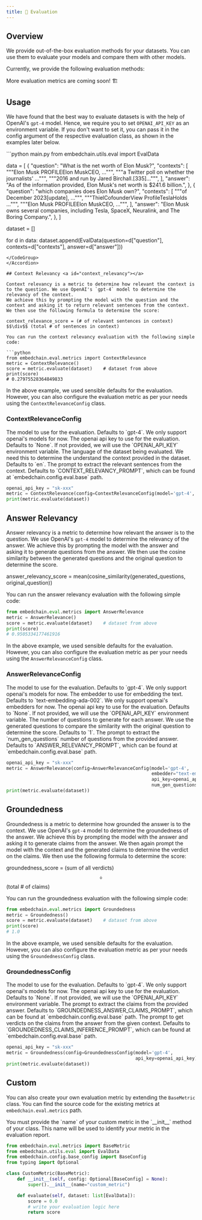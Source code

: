 ```yaml
---
title: 🔬 Evaluation
---
```


## Overview

We provide out-of-the-box evaluation methods for your datasets. You can use them to evaluate your models and compare them with other models.

Currently, we provide the following evaluation methods:

<CardGroup cols={3}>
    <Card title="Context Relevancy" href="#context_relevancy"></Card>
    <Card title="Answer Relevancy" href="#answer_relevancy"></Card>
    <Card title="Groundedness" href="#groundedness"></Card>
    <Card title="Custom" href="#custom"></Card>
</CardGroup>

More evaluation metrics are coming soon! 🏗️

## Usage

We have found that the best way to evaluate datasets is with the help of OpenAI's `gpt-4` model. Hence, we require you to set `OPENAI_API_KEY` as an environment variable. If you don't want to set it, you can pass it in the config argument of the respective evaluation class, as shown in the examples later below.

<Accordion title="We will assume the following dataset for the examples below">
<CodeGroup>
```python main.py
from embedchain.utils.eval import EvalData

data = [
    {
        "question": "What is the net worth of Elon Musk?",
        "contexts": [
            """Elon Musk PROFILEElon MuskCEO, ...""",
            """a Twitter poll on whether the journalists' ...""",
            """2016 and run by Jared Birchall.[335]...""",
        ],
        "answer": "As of the information provided, Elon Musk's net worth is $241.6 billion.",
    },
    {
        "question": "which companies does Elon Musk own?",
        "contexts": [
            """of December 2023[update], ...""",
            """ThielCofounderView ProfileTeslaHolds ...""",
            """Elon Musk PROFILEElon MuskCEO, ...""",
        ],
        "answer": "Elon Musk owns several companies, including Tesla, SpaceX, Neuralink, and The Boring Company.",
    },
]

dataset = []

for d in data:
    dataset.append(EvalData(question=d["question"], contexts=d["contexts"], answer=d["answer"]))
```
</CodeGroup>
</Accordion>

## Context Relevancy <a id="context_relevancy"></a>

Context relevancy is a metric to determine how relevant the context is to the question. We use OpenAI's `gpt-4` model to determine the relevancy of the context.
We achieve this by prompting the model with the question and the context and asking it to return relevant sentences from the context. We then use the following formula to determine the score:

context_relevance_score = (# of relevant sentences in context) $$\div$$ (total # of sentences in context)

You can run the context relevancy evaluation with the following simple code:

```python
from embedchain.eval.metrics import ContextRelevance
metric = ContextRelevance()
score = metric.evaluate(dataset)    # dataset from above
print(score)
# 0.27975528364849833
```

In the above example, we used sensible defaults for the evaluation. However, you can also configure the evaluation metric as per your needs using the `ContextRelevanceConfig` class. 

### ContextRelevanceConfig

<ParamField path="model" type="str" optional>
    The model to use for the evaluation. Defaults to `gpt-4`. We only support openai's models for now.
</ParamField>
<ParamField path="api_key" type="str" optional>
    The openai api key to use for the evaluation. Defaults to `None`. If not provided, we will use the `OPENAI_API_KEY` environment variable.
</ParamField>
<ParamField path="language" type="str" optional>
    The language of the dataset being evaluated. We need this to determine the understand the context provided in the dataset. Defaults to `en`.
</ParamField>
<ParamField path="prompt" type="str" optional>
    The prompt to extract the relevant sentences from the context. Defaults to `CONTEXT_RELEVANCY_PROMPT`, which can be found at `embedchain.config.eval.base` path.
</ParamField>

```python
openai_api_key = "sk-xxx"
metric = ContextRelevance(config=ContextRelevanceConfig(model='gpt-4', api_key=openai_api_key, language="en"))
print(metric.evaluate(dataset))
```


## Answer Relevancy <a id="answer_relevancy"></a>

Answer relevancy is a metric to determine how relevant the answer is to the question. We use OpenAI's `gpt-4` model to determine the relevancy of the answer.
We achieve this by prompting the model with the answer and asking it to generate questions from the answer. We then use the cosine similarity between the generated questions and the original question to determine the score.

answer_relevancy_score = mean(cosine_similarity(generated_questions, original_question))

You can run the answer relevancy evaluation with the following simple code:

```python
from embedchain.eval.metrics import AnswerRelevance
metric = AnswerRelevance()
score = metric.evaluate(dataset)    # dataset from above
print(score)
# 0.9505334177461916
```

In the above example, we used sensible defaults for the evaluation. However, you can also configure the evaluation metric as per your needs using the `AnswerRelevanceConfig` class.

### AnswerRelevanceConfig

<ParamField path="model" type="str" optional>
    The model to use for the evaluation. Defaults to `gpt-4`. We only support openai's models for now.
</ParamField>
<ParamField path="embedder" type="str" optional>
    The embedder to use for embedding the text. Defaults to `text-embedding-ada-002`. We only support openai's embedders for now.
</ParamField>
<ParamField path="api_key" type="str" optional>
    The openai api key to use for the evaluation. Defaults to `None`. If not provided, we will use the `OPENAI_API_KEY` environment variable.
</ParamField>
<ParamField path="num_gen_questions" type="int" optional>
    The number of questions to generate for each answer. We use the generated questions to compare the similarity with the original question to determine the score. Defaults to `1`.
</ParamField>
<ParamField path="prompt" type="str" optional>
    The prompt to extract the `num_gen_questions` number of questions from the provided answer. Defaults to `ANSWER_RELEVANCY_PROMPT`, which can be found at `embedchain.config.eval.base` path.
</ParamField>

```python
openai_api_key = "sk-xxx"
metric = AnswerRelevance(config=AnswerRelevanceConfig(model='gpt-4',
                                                      embedder="text-embedding-ada-002",
                                                      api_key=openai_api_key,
                                                      num_gen_questions=2))
print(metric.evaluate(dataset))
```

## Groundedness <a id="groundedness"></a>

Groundedness is a metric to determine how grounded the answer is to the context. We use OpenAI's `gpt-4` model to determine the groundedness of the answer.
We achieve this by prompting the model with the answer and asking it to generate claims from the answer. We then again prompt the model with the context and the generated claims to determine the verdict on the claims. We then use the following formula to determine the score:

groundedness_score = (sum of all verdicts) $$\div$$ (total # of claims)

You can run the groundedness evaluation with the following simple code:

```python
from embedchain.eval.metrics import Groundedness
metric = Groundedness()
score = metric.evaluate(dataset)    # dataset from above
print(score)
# 1.0
```

In the above example, we used sensible defaults for the evaluation. However, you can also configure the evaluation metric as per your needs using the `GroundednessConfig` class.

### GroundednessConfig

<ParamField path="model" type="str" optional>
    The model to use for the evaluation. Defaults to `gpt-4`. We only support openai's models for now.
</ParamField>
<ParamField path="api_key" type="str" optional>
    The openai api key to use for the evaluation. Defaults to `None`. If not provided, we will use the `OPENAI_API_KEY` environment variable.
</ParamField>
<ParamField path="answer_claims_prompt" type="str" optional>
    The prompt to extract the claims from the provided answer. Defaults to `GROUNDEDNESS_ANSWER_CLAIMS_PROMPT`, which can be found at `embedchain.config.eval.base` path.
</ParamField>
<ParamField path="claims_inference_prompt" type="str" optional>
    The prompt to get verdicts on the claims from the answer from the given context. Defaults to `GROUNDEDNESS_CLAIMS_INFERENCE_PROMPT`, which can be found at `embedchain.config.eval.base` path.
</ParamField>

```python
openai_api_key = "sk-xxx"
metric = Groundedness(config=GroundednessConfig(model='gpt-4',
                                                api_key=openai_api_key))
print(metric.evaluate(dataset))
```

## Custom <a id="custom"></a>

You can also create your own evaluation metric by extending the `BaseMetric` class. You can find the source code for the existing metrics at `embedchain.eval.metrics` path.

<Note>
You must provide the `name` of your custom metric in the `__init__` method of your class. This name will be used to identify your metric in the evaluation report.
</Note>

```python
from embedchain.eval.metrics import BaseMetric
from embedchain.utils.eval import EvalData
from embedchain.config.base_config import BaseConfig
from typing import Optional

class CustomMetric(BaseMetric):
    def __init__(self, config: Optional[BaseConfig] = None):
        super().__init__(name="custom_metric")

    def evaluate(self, dataset: list[EvalData]):
        score = 0.0
        # write your evaluation logic here
        return score
```
